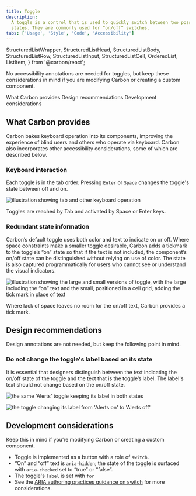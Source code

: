 ```yaml
---
title: Toggle
description:
  A toggle is a control that is used to quickly switch between two possible
  states. They are commonly used for “on/off” switches.
tabs: ['Usage', 'Style', 'Code', 'Accessibility']
---
```


  StructuredListWrapper,
  StructuredListHead,
  StructuredListBody,
  StructuredListRow,
  StructuredListInput,
  StructuredListCell,
  OrderedList,
  ListItem,
} from '@carbon/react';

<PageDescription>

No accessibility annotations are needed for toggles, but keep these considerations in mind if you are modifying Carbon or creating a custom component.

</PageDescription>

<AnchorLinks>

<AnchorLink>What Carbon provides</AnchorLink>
<AnchorLink>Design recommendations</AnchorLink>
<AnchorLink>Development considerations</AnchorLink>

</AnchorLinks>

## What Carbon provides

Carbon bakes keyboard operation into its components, improving the experience of
blind users and others who operate via keyboard. Carbon also incorporates other
accessibility considerations, some of which are described below.

### Keyboard interaction

Each toggle is in the tab order. Pressing `Enter` or `Space` changes the toggle's state between off and on.

<Row>
<Column colLg={8}>

![illustration showing tab and other keyboard operation](images/toggle-accessibility-1.png)

<Caption>
  Toggles are reached by Tab and activated by Space or Enter keys.
</Caption>

</Column>
</Row>

### Redundant state information

Carbon’s default toggle uses both color and text to indicate on or off. Where space constraints make a smaller toggle desirable, Carbon adds a tickmark to the toggle’s “on” state so that if the text is not included, the component’s on/off state can be distinguished without relying on use of color. The state is also captured programmatically for users who cannot see or understand the visual indicators.

<Row>
<Column colLg={8}>

![illustration showing the large and small versions of toggle, with the large including the “on” text and the small, positioned in a cell grid, adding the tick mark in place of text](images/toggle-accessibility-2.png)

<Caption>
  Where lack of space leaves no room for the on/off text, Carbon provides a tick mark.
</Caption>

</Column>
</Row>

## Design recommendations

Design annotations are not needed, but keep the following point in mind.

### Do not change the toggle's label based on its state

It is essential that designers distinguish between the text indicating the on/off state of the toggle and the text that is the toggle’s label. The label's text should not change based on the on/off state. 

<DoDontRow>
<DoDont
colMd={4} colLg={4}
caption="Keep the label consistent. Only change the state text between On and Off.">

![the same 'Alerts' toggle keeping its label in both states](images/toggle-accessibility-3.png)

</DoDont>
<DoDont
colMd={4} colLg={4}
caption="Do not change the label text as a way of indicating the toggle's on/off state.">

![the toggle changing its label from 'Alerts on' to 'Alerts off'](images/toggle-accessibility-4.png)

</DoDont>
</DoDontRow>


## Development considerations

Keep this in mind if you’re modifying Carbon or creating a custom component.

-	Toggle is implemented as a button with a role of `switch`.
-	“On” and “off” text is `aria-hidden`; the state of the toggle is surfaced with `aria-checked` set to “true” or “false”.
-	The toggle's `label` is set with `for`
-	See the [ARIA authoring practices guidance on switch](https://w3c.github.io/aria-practices/#switch) for more considerations.
